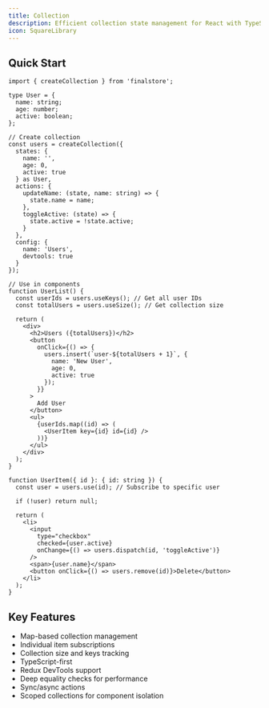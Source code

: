```yaml
---
title: Collection
description: Efficient collection state management for React with TypeScript support
icon: SquareLibrary
---
```


## Quick Start

```tsx
import { createCollection } from 'finalstore';

type User = {
  name: string;
  age: number;
  active: boolean;
};

// Create collection
const users = createCollection({
  states: {
    name: '',
    age: 0,
    active: true
  } as User,
  actions: {
    updateName: (state, name: string) => {
      state.name = name;
    },
    toggleActive: (state) => {
      state.active = !state.active;
    }
  },
  config: {
    name: 'Users',
    devtools: true
  }
});

// Use in components
function UserList() {
  const userIds = users.useKeys(); // Get all user IDs
  const totalUsers = users.useSize(); // Get collection size

  return (
    <div>
      <h2>Users ({totalUsers})</h2>
      <button
        onClick={() => {
          users.insert(`user-${totalUsers + 1}`, {
            name: 'New User',
            age: 0,
            active: true
          });
        }}
      >
        Add User
      </button>
      <ul>
        {userIds.map((id) => (
          <UserItem key={id} id={id} />
        ))}
      </ul>
    </div>
  );
}

function UserItem({ id }: { id: string }) {
  const user = users.use(id); // Subscribe to specific user

  if (!user) return null;

  return (
    <li>
      <input
        type="checkbox"
        checked={user.active}
        onChange={() => users.dispatch(id, 'toggleActive')}
      />
      <span>{user.name}</span>
      <button onClick={() => users.remove(id)}>Delete</button>
    </li>
  );
}
```

## Key Features

- Map-based collection management
- Individual item subscriptions
- Collection size and keys tracking
- TypeScript-first
- Redux DevTools support
- Deep equality checks for performance
- Sync/async actions
- Scoped collections for component isolation
